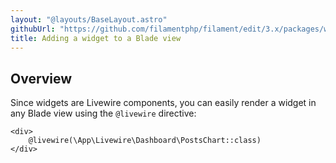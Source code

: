 ```yaml
---
layout: "@layouts/BaseLayout.astro"
githubUrl: "https://github.com/filamentphp/filament/edit/3.x/packages/widgets/docs/05-adding-a-widget-to-a-blade-view.md"
title: Adding a widget to a Blade view
---
```


## Overview

Since widgets are Livewire components, you can easily render a widget in any Blade view using the `@livewire` directive:

```blade
<div>
    @livewire(\App\Livewire\Dashboard\PostsChart::class)
</div>
```

